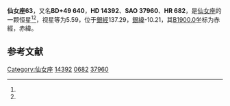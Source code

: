 {{Starbox begin
| name = 仙女座63
}}
{{Starbox observe
| epoch = [[J2000.0|J2000.0]]
| constell = [[仙女座|仙女座]]<ref name=SIMBAD>{{cite web
 | url=http://simbad.u-strasbg.fr/simbad/sim-id?Ident=HR+682
 | title =Pulsating variable Star
 | publisher=Centre de Données astronomiques de Strasbourg
 | work=SIMBAD
 | accessdate=2012-07-13}}</ref><ref name=DATA>{{cite web
 | url=http://vizier.u-strasbg.fr/viz-bin/VizieR-5?-out.add=.&-source=5050&-corr=PK=HR&-out.max=9999&HR=682
 | title=VizieR Detailed Page
 | accessdate=2012-07-13
 | archive-date=2016-03-05
 | archive-url=https://web.archive.org/web/20160305082556/http://vizier.u-strasbg.fr/viz-bin/VizieR-5?-out.add=.&-source=5050&-corr=PK=HR&-out.max=9999&HR=682
 | dead-url=no
 }}</ref>
| 星官 = 
| ra = {{RA|2|20|58.2}}<ref name=SIMBAD /><ref name=DATA />
| dec = {{DEC|+50|9|5}}<ref name=SIMBAD /><ref name=DATA />
| appmag_v = 5.59<ref name=SIMBAD /><ref name=DATA />
}}
{{Starbox character
| class = B9pSi<ref name=SIMBAD /><ref name=DATA />
| b-v = -0.13<ref name=SIMBAD /><ref name=DATA />
| u-b = -0.38<ref name=SIMBAD /><ref name=DATA />
| r-i = <ref name=SIMBAD /><ref name=DATA />
| variable = 
}}
{{Starbox astrometry
| radial_v = -0.38
| prop_mo_ra = -2
| parallax = 
| p_error = 
}}
{{Starbox catalog
| names =BD+49 640，[[SAO星表|SAO]] 37960，[[HD星表|HD]] 14392，[[HR星表|HR]] 682}}
{{Starbox reference |Simbad=HR+682}}
{{Starbox end}}

'''仙女座63'''，又名'''BD+49 640'''，'''HD 14392'''、'''SAO 37960'''、'''HR 682'''，是[[仙女座|仙女座]]的一颗恒星<ref name=SIMBAD /><ref name=DATA />，视星等为5.59，位于[[銀道座標系|銀經]]137.29，[[銀道座標系|銀緯]]-10.21，其[[B1900.0|B1900.0]]坐标为赤經{{RA|2|14|20.7}}，赤緯{{DEC|+49|-10.21|34}}。

== 参考文献 ==
{{reflist}}

{{star-stub}}

{{仙女座恒星}}
{{星官|大陵|8|21}}
[[Category:仙女座|Category:仙女座]]
[[Category:HD和HDE天體|14392]]
[[Category:HR天體|0682]]
[[Category:SAO天體|37960]]